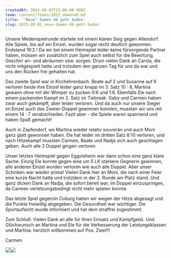 ```yaml
---
createdAt: 2015-08-02T22:00:00.000Z
team: content/teams/2015_damen40.md
title: '"Neue" Damen 40 geht baden'
slug: 2015-08-02_neue-damen-40-geht-baden
---
```


Unsere Medenspielrunde startete mit einem klaren Sieg gegen Altendorf. Alle Spiele, bis auf ein Einzel, wurden sogar recht deutlich gewonnen. Endstand 19:2 ! Da wir bei einem Heimspiel leider keine fürsorgende Partner haben, müssen wir zusätzlich zum Spiel auch selbst für die Bewirtung, Geschirr an- und abräumen usw. sorgen. Drum vielen Dank an Carola, die nicht mitgespielt hatte und trotzdem den ganzen Tag für uns da war und uns den Rücken frei gehalten hat.

Das zweite Spiel war in Kirchehrenbach. Beate auf 2 und Susanne auf 6 verloren beide ihre Einzel leider ganz knapp im 3. Satz 10 : 8, Martina gewann ohne mit der Wimper zu zucken 0:6 und 1:6. Ebenfalls Ele nach einem packenden Kampf im 2. Satz im Tiebreak. Gaby und Carmen haben zwar auch gekämpft, aber leider verloren. Und da auch nur unsere Sieger im Einzel auch das Zweier-Doppel gewinnen konnten, mussten wir uns mit einem 14 : 7 verabschieden. Fazit aber – die Spiele waren spannend und haben Spaß gemacht!

Auch in Zapfendorf, wo Martina wieder relativ souverän und auch Moni ganz glatt gewonnen haben. Ele hat leider im dritten Satz 8:10 verloren, und nach Hitzekampf mussten Carmen, Beate und Nadja sich auch geschlagen geben. Auch alle 3 Doppel gingen verloren.

Unser letztes Heimspiel gegen Eggolsheim war dann schon eine ganz klare Sache. Einzig Ele konnte gegen eine um 5 LK stärkere Gegnerin gewinnen, alle anderen Einzel wurden verloren wie auch alle Doppel. Aber unser Schinken war wieder prima! Vielen Dank hier an Moni, die nach einer Feier eine kurze Nacht hatte und trotzdem in der 2. Runde am Platz stand. Und ganz dicken Dank an Nadja, die sofort bereit war, im Doppel einzuspringen, da Carmen verletzungsbedingt nicht mehr spielen konnte.

Das letzte Spiel gegen/in Coburg haben wir wegen der Hitze abgesagt und die Punkte freiwillig abgegeben. Die Gesundheit war wichtiger. Die Sportaufsicht wurde informiert und hat dem straffrei zugestimmt.

Zum Schluß: Vielen Dank an alle für ihren Einsatz und Kampfgeist. Und Glückwunsch an Martina und Ele für die Verbesserung der Leistungsklassen und Martina: herzlich willkommen auf Pos. Zwei!!!

Carmen

![](/uploads/2015/damen40.jpg)![](/uploads/2015/damen40_baden.jpg)
